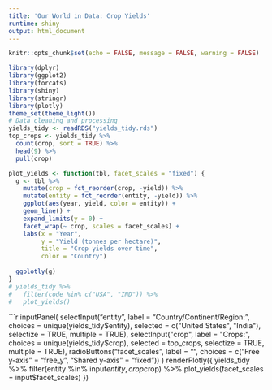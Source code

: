 ```yaml
---
title: 'Our World in Data: Crop Yields'
runtime: shiny
output: html_document
---
```


```r
knitr::opts_chunk$set(echo = FALSE, message = FALSE, warning = FALSE)
```

```r
library(dplyr)
library(ggplot2)
library(forcats)
library(shiny)
library(stringr)
library(plotly)
theme_set(theme_light())
# Data cleaning and processing
yields_tidy <- readRDS("yields_tidy.rds")
top_crops <- yields_tidy %>%
  count(crop, sort = TRUE) %>%
  head(9) %>%
  pull(crop)
```

```r
plot_yields <- function(tbl, facet_scales = "fixed") {
  g <- tbl %>%
    mutate(crop = fct_reorder(crop, -yield)) %>%
    mutate(entity = fct_reorder(entity, -yield)) %>%
    ggplot(aes(year, yield, color = entity)) +
    geom_line() +
    expand_limits(y = 0) +
    facet_wrap(~ crop, scales = facet_scales) +
    labs(x = "Year",
         y = "Yield (tonnes per hectare)",
         title = "Crop yields over time",
         color = "Country")
  
  ggplotly(g)
}
# yields_tidy %>%
#   filter(code %in% c("USA", "IND")) %>%
#   plot_yields()
```


```r
inputPanel(
  selectInput("entity",
              label = "Country/Continent/Region:",
              choices = unique(yields_tidy$entity),
              selected = c("United States", "India"),
              selectize = TRUE,
              multiple = TRUE),
  selectInput("crop",
              label = "Crops:",
              choices = unique(yields_tidy$crop),
              selected = top_crops,
              selectize = TRUE,
              multiple = TRUE),
  radioButtons("facet_scales",
               label = "",
               choices = c("Free y-axis" = "free_y",
                           "Shared y-axis" = "fixed"))
)
renderPlotly({
  yields_tidy %>%
    filter(entity %in% input$entity,
           crop %in% input$crop) %>%
    plot_yields(facet_scales = input$facet_scales)
})


